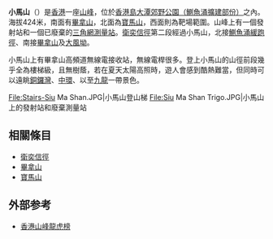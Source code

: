 {{expand|time=2013-09-24T05:32:42+00:00}}
{{refimprove|time=2013-09-24T05:32:42+00:00}}
{{Infobox Mountain
| 名稱 = 小馬山
| 照片 = Siu Ma Shan Bridge.JPG
| 照片說明 = 位於小馬山山腳的小馬山橋
| 海拔 = {{Convert|424|m|ft|0|link=on}}
| 位置 = [[香港|香港]][[香港島|香港島]][[東區_(香港)|東區]] 
| 相對高度 = 
| 座標 = {{coord|22|16|19.92|N|114|12|23.80|E}}
| 地形圖 = 
| 類別 = 
| 年齡 = 
| 最近喷发 = 
| 首次登頂 =
| 攀登路線 =
| pushpin_map = Hong Kong
| pushpin_map_caption = 小馬山的位置
| latd=22 |latm=16 |lats=19.92 |latNS=N
| longd=114 |longm=12 |longs=23.80 |longEW=E
}}
'''小馬山'''（{{lang-en|'''Siu Ma Shan'''}}）是[[香港|香港]]一座[[山峰|山峰]]，位於[[香港島|香港島]][[大潭郊野公園（鰂魚涌擴建部份）|大潭郊野公園（鰂魚涌擴建部份）]]之內。海拔424米，南面有[[畢拿山|畢拿山]]，北面為[[寶馬山|寶馬山]]，西面則為靶場範圍。山峰上有一個發射站和一個已廢棄的[[三角網測量站|三角網測量站]]。[[衛奕信徑|衛奕信徑]]第二段經過小馬山，北接[[鰂魚涌緩跑徑|鰂魚涌緩跑徑]]、南接[[畢拿山|畢拿山]]及[[大風坳|大風坳]]。

小馬山上有畢拿山高頻道無線電接收站，無線電桿很多。登上小馬山的山徑前段幾乎全為樓梯級，且無樹蔭，若在夏天太陽高照時，遊人會感到酷熱難當，但同時可以遠眺[[銅鑼灣|銅鑼灣]]、[[中環|中環]]、以至[[九龍|九龍]]一帶景色。

<gallery>
File:Stairs-Siu Ma Shan.JPG|小馬山登山梯
File:Siu Ma Shan Trigo.JPG|小馬山上的發射站和廢棄測量站

</gallery>

==相關條目==
*[[衛奕信徑|衛奕信徑]]
*[[畢拿山|畢拿山]]
*[[寶馬山|寶馬山]]
{{香港山峰}}

==外部参考==

*[https://web.archive.org/web/20130926013551/http://tcoldghost.com/Route/Mountain_list.htm 香港山峰龍虎榜]